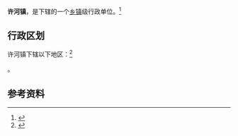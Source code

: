 {{中国乡级行政区|32/09/81/114/000}}

'''许河镇'''，是{{PRC admin/fullname|32/09/81/114/000|3}}下辖的一个[[乡镇|乡镇]]级行政单位。<ref>{{PRC admin/ref sgc|{{PRC admin/parent|32/09/81/114/000}}}}</ref>

== 行政区划 ==

许河镇下辖以下地区：<ref>{{PRC admin/ref sgc|32/09/81/114/000}}</ref>

{{PRC admin/children|32/09/81/114/000}}。

== 参考资料 ==

{{reflist}}

{{行政区划小作品}}
{{PRC admin/navcat|32/09/81/114/000}}